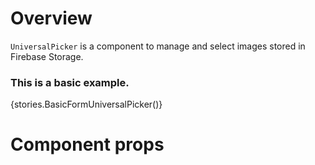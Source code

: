 
<Meta title="Modules|Forms/Components" component={UniversalPicker} />

# Overview

`UniversalPicker` is a component to manage and select images stored in Firebase Storage.

### This is a basic example.

<Preview>
    <Story name="UniversalPicker">{stories.BasicFormUniversalPicker()}</Story>
</Preview>

# Component props

<Props of={UniversalPicker} />
